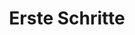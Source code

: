 ---
source-updated-at: 2025-05-16T04:52:11.000Z
translation-updated-at: 2025-06-06T17:14:30.372Z
title: Erste Schritte
description: Erfahren Sie, wie Sie mit Next.js Full-Stack-Webanwendungen erstellen können.
---
